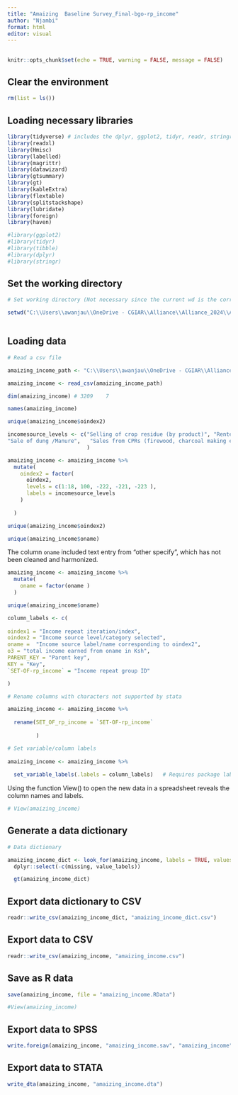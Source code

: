 ```yaml
---
title: "Amaizing  Baseline Survey_Final-bgo-rp_income"
author: "Njambi"
format: html
editor: visual
---
```


## 

```r

knitr::opts_chunk$set(echo = TRUE, warning = FALSE, message = FALSE)
```

## Clear the environment

```r

rm(list = ls())

```

## Loading necessary libraries

```r

library(tidyverse) # includes the dplyr, ggplot2, tidyr, readr, stringr, forcats, tibble packages
library(readxl)
library(Hmisc)
library(labelled)
library(magrittr)
library(datawizard)
library(gtsummary)
library(gt)
library(kableExtra)
library(flextable)
library(splitstackshape)
library(lubridate)
library(foreign)
library(haven)

#library(ggplot2)
#library(tidyr)
#library(tibble)
#library(dplyr)
#library(stringr)

```

## Set the working directory

```r
# Set working directory (Not necessary since the current wd is the correct wd)

setwd("C:\\Users\\awanjau\\OneDrive - CGIAR\\Alliance\\Alliance_2024\\AMAZING\\AmazingBaselineDataCleaning\\Amaizing  Baseline Survey_Final-bgo-rp_income")
      
```

## Loading data

```r
# Read a csv file

amaizing_income_path <- "C:\\Users\\awanjau\\OneDrive - CGIAR\\Alliance\\Alliance_2024\\AMAZING\\aMaizingBaseline_Files\\Amaizing  Baseline Survey_Final-bgo-rp_income.csv"

amaizing_income <- read_csv(amaizing_income_path)

dim(amaizing_income) # 3209    7

```

```r

names(amaizing_income)
```

```r
unique(amaizing_income$oindex2)


```

```r

incomesource_levels <- c("Selling of crop residue (by product)", "Rented out oxen for ploughing", "Salaried employment", "Casual non-farm labour", "Casual farm labour", "Non-farm agribusiness NET income (e.g. grain mill)", "Other business NET income (shops, trade, tailor, etc)", "Pension income", "Drought relief", "Safety net or food for work", "Remittances (sent from non-resident family and relatives living elsewhere)", "Marriage Gifts", "Sale of own trees (firewood, etc)", 
"Sale of dung /Manure",   "Sales from CPRs (firewood, charcoal making etc)",  "Rental of property (other than land)",   "Cash Transfer",  "Dividends",   "No Income", "Other Specify 1",  "Other Specify 2", "Other Specify 3"         
                         )  

amaizing_income <- amaizing_income %>%
  mutate(
    oindex2 = factor(
      oindex2, 
      levels = c(1:18, 100, -222, -221, -223 ), 
      labels = incomesource_levels
    )
  
  ) 

```

```r
unique(amaizing_income$oindex2)


```

```r
unique(amaizing_income$oname)


```

The column `oname` included text entry from "other specify", which has not been cleaned and harmonized.

```r


amaizing_income <- amaizing_income %>%
  mutate(
    oname = factor(oname )
  )
```

```r
unique(amaizing_income$oname)

```

```r

column_labels <- c(
  
oindex1 = "Income repeat iteration/index",
oindex2 = "Income source level/category selected",
oname =  "Income source label/name corresponding to oindex2",
o3 = "total income earned from oname in Ksh",
PARENT_KEY = "Parent key",
KEY = "Key",
`SET-OF-rp_income` = "Income repeat group ID"

)

```

```r

# Rename columns with characters not supported by stata

amaizing_income <- amaizing_income %>%
  
  rename(SET_OF_rp_income = `SET-OF-rp_income`
    
         )

```

```r
# Set variable/column labels
 
amaizing_income <- amaizing_income %>%
  
  set_variable_labels(.labels = column_labels)   # Requires package labelled
```

Using the function View() to open the new data in a spreadsheet reveals the column names and labels.

```r

# View(amaizing_income)

```

## Generate a data dictionary

```r
# Data dictionary

amaizing_income_dict <- look_for(amaizing_income, labels = TRUE, values = TRUE) %>%
  dplyr::select(-c(missing, value_labels))

  gt(amaizing_income_dict)

```

## Export data dictionary to CSV

```r

readr::write_csv(amaizing_income_dict, "amaizing_income_dict.csv")

```

## Export data to CSV

```r

readr::write_csv(amaizing_income, "amaizing_income.csv")

```

## Save as R data

```r

save(amaizing_income, file = "amaizing_income.RData")

#View(amaizing_income)
```

## Export data to SPSS

```r

write.foreign(amaizing_income, "amaizing_income.sav", "amaizing_income", package = "SPSS")

```

## Export data to STATA

```r

write_dta(amaizing_income, "amaizing_income.dta")

```
